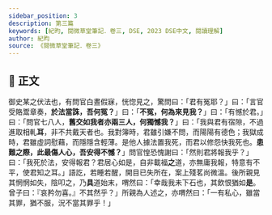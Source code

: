 ```yaml
---
sidebar_position: 3
description: 第三篇
keywords: [紀昀, 閱微草堂筆記．卷三, DSE, 2023 DSE中文, 閱讀理解]
author: 紀昀
source: 《閱微草堂筆記．卷三》
---
```


## 📖 正文

<div className="main prose" data-paragraph="true">

御史某之伏法也，有問官白晝假寐，恍惚見之，驚問曰：「君有冤耶？」曰：「言官受賂鬻章奏，**於法當誅，吾何冤？**」曰：「**不冤，何為來見我？**」曰：「有憾於君。」曰：「問官七八人，**舊交如我者亦兩三人，何獨憾我？**」曰：「我與君有宿隙，不過進取相軋**耳**，非不共戴天者也。我對簿時，君雖引嫌不問，而陽陽有德色；我獄成時，君雖虛詞慰藉，而隱隱含輕薄。是他人據法置我死，而君以修怨快我死也。**患難之際，此最傷人心，吾安得不憾？**」問官惶恐愧謝曰：「然則君將報我乎？」曰：「我死於法，安得報君？君居心如是，自非載福**之**道，亦無庸我報，特意有不平，使君知之耳。」語訖，若睡若醒，開目已失所在，案上殘茗尚微溫。後所親見其惘惘如失，陰叩之，乃**具**道始末，喟然曰：「幸哉我未下石也，其飲恨猶如**是**。曾子曰：『哀矜勿喜。』不其然乎？」所親為人述之，亦喟然曰：「一有私心，雖當其罪，猶不服，況不當其罪乎！」

</div>
